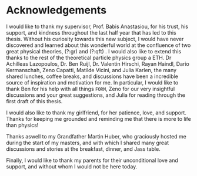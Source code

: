# Acknowledgements  {.unnumbered}


I would like to thank my supervisor, Prof. Babis Anastasiou, for his trust, his support, and kindness throughout the last half year that has led to this thesis. Without his curiosity towards this new subject, I would have never discovered and learned about this wonderful world at the confluence of two great physical theories, (?:gr) and (?:qft) . I would also like to extend this thanks to the rest of the theoretical particle physics group a ETH. Dr Achilleas Lazopoulos, Dr. Ben Ruijl, Dr. Valentin Hirschi, Rayan Haindl, Dario Kermanschah, Zeno Capatti, Matilde Vicini, and Julia Karlen, the many shared lunches, coffee breaks, and discussions have been a incredible source of inspiration and motivation for me. In particular, I would like to thank Ben for his help with all things `FORM`, Zeno for our very insightful discussions and your great suggestions, and Julia for reading through the first draft of this thesis. 

I would also like to thank my girlfriend, for her patience, love, and support. Thanks for keeping me grounded and reminding me that there is more to life than physics!

Thanks aswell to my Grandfather Martin Huber, who graciously hosted me during the start of my masters, and with which I shared many great discussions and stories at the breakfast, dinner, and Jass table. 

Finally, I would like to thank my parents for their unconditional love and support, and without whom I would not be here today. 